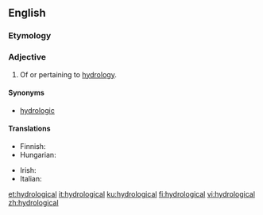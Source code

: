 ==English==

===Etymology===
{{suffix|hydrologic|al|lang=en}}

===Adjective===
{{en-adj|-}}

# Of or pertaining to [[hydrology]].

====Synonyms====
* [[hydrologic]]

====Translations====
{{trans-top|pertaining to hydrology}}
* Finnish: {{t+|fi|hydrologinen}}
* Hungarian: {{t|hu|víztani}}
{{trans-mid}}
* Irish: {{t|ga|hidreolaíoch}}
* Italian: {{t+|it|idrologico}}
{{trans-bottom}}

[[et:hydrological]]
[[it:hydrological]]
[[ku:hydrological]]
[[fi:hydrological]]
[[vi:hydrological]]
[[zh:hydrological]]